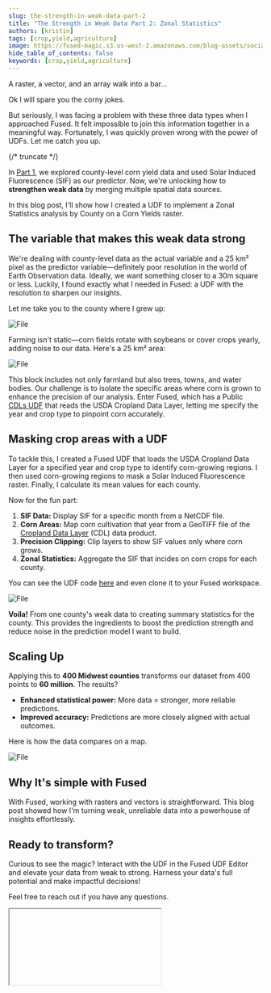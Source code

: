 ```yaml
---
slug: the-strength-in-weak-data-part-2
title: "The Strength in Weak Data Part 2: Zonal Statistics"
authors: [kristin]
tags: [crop,yield,agriculture]
image: https://fused-magic.s3.us-west-2.amazonaws.com/blog-assets/social_kristin2.png
hide_table_of_contents: false
keywords: [crop,yield,agriculture]
---
```


A raster, a vector, and an array walk into a bar…

Ok I will spare you the corny jokes.

But seriously, I was facing a problem with these three data types when I approached Fused. It felt impossible to join this information together in a meaningful way. Fortunately, I was quickly proven wrong with the power of UDFs. Let me catch you up.



<ReactPlayer className="video__player" playing={true} muted={true} controls height="100%" url="https://fused-magic.s3.us-west-2.amazonaws.com/blog-assets/kristin2_1080.mp4" width="100%" />


{/* truncate */}

In [Part 1](/blog/the-strength-in-weak-data/), we explored county-level corn yield data and used Solar Induced Fluorescence (SIF) as our predictor. Now, we're unlocking how to **strengthen weak data** by merging multiple spatial data sources.

In this blog post, I'll show how I created a UDF to implement a Zonal Statistics analysis by County on a Corn Yields raster.



## The variable that makes this weak data strong

We're dealing with county-level data as the actual variable and a 25 km² pixel as the predictor variable—definitely poor resolution in the world of Earth Observation data. Ideally, we want something closer to a 30m square or less. Luckily, I found exactly what I needed in Fused: a UDF with the resolution to sharpen our insights.

Let me take you to the county where I grew up:


<div style={{textAlign: 'center'}}>
<img src={ImgK1} alt="File" style={{width: 800}} />
</div>

Farming isn't static—corn fields rotate with soybeans or cover crops yearly, adding noise to our data. Here's a 25 km² area:


<div style={{textAlign: 'center'}}>
<img src={ImgK2} alt="File" style={{width: 800}} />
</div>


This block includes not only farmland but also trees, towns, and water bodies. Our challenge is to isolate the specific areas where corn is grown to enhance the precision of our analysis. Enter Fused, which has a Public [CDLs UDF](https://www.fused.io/workbench/catalog/CDLs_Tile_Example-a9f78d6d-4820-44ac-9032-5d19591e1a55) that reads the USDA Cropland Data Layer, letting me specify the year and crop type to pinpoint corn accurately.

## Masking crop areas with a UDF

To tackle this, I created a Fused UDF that loads the USDA Cropland Data Layer for a specified year and crop type to identify corn-growing regions. I then used corn-growing regions to mask a Solar Induced Fluorescence raster. Finally, I calculate its mean values for each county.

Now for the fun part:

1. **SIF Data:** Display SIF for a specific month from a NetCDF file.
2. **Corn Areas:** Map corn cultivation that year from a GeoTIFF file of the [Cropland Data Layer](https://nassgeodata.gmu.edu/CropScape/) (CDL) data product.
3. **Precision Clipping:** Clip layers to show SIF values only where corn grows.
4. **Zonal Statistics:** Aggregate the SIF that incides on corn crops for each county.

You can see the UDF code [here](https://www.fused.io/workbench/catalog/Crop_Mask_Zonal_Statistics-dc1e6bf9-e2e6-4a1b-9061-094bc4825978) and even clone it to your Fused workspace.



<div style={{textAlign: 'center'}}>
<img src={ImgK3} alt="File" style={{width: 800}} />
</div>


**Voila!** From one county's weak data to creating summary statistics for the county. This provides the ingredients to boost the prediction strength and reduce noise in the prediction model I want to build.

## Scaling Up

Applying this to **400 Midwest counties** transforms our dataset from 400 points to **60 million**. The results?

- **Enhanced statistical power:** More data = stronger, more reliable predictions.
- **Improved accuracy:** Predictions are more closely aligned with actual outcomes.

Here is how the data compares on a map.


<div style={{textAlign: 'center'}}>
<img src={ImgK4} alt="File" style={{width: 800}} />
</div>


## Why It's simple with Fused

With Fused, working with rasters and vectors is straightforward. This blog post showed how I'm turning weak, unreliable data into a powerhouse of insights effortlessly.

## Ready to transform?

Curious to see the magic? Interact with the UDF in the Fused UDF Editor and elevate your data from weak to strong. Harness your data's full potential and make impactful decisions!

Feel free to reach out if you have any questions.



<Iframe
  id="iframe-1"
  code={BUFFER_CODE}
  requirements={[
    "/pyarrow/pyarrow-17.0.0-cp312-cp312-pyodide_2024_0_wasm32.whl",
    "micropip",
    "pyodide-unix-timezones",
    "geopandas",
    "requests",
    "xarray",
    "yarl",
    "streamlit-folium",
    "fused"
  ]}
  height={500}
/>
